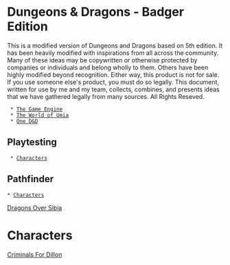= Dungeons & Dragons - Badger Edition =
This is a modified version of Dungeons and Dragons based on 5th edition.  It has been heavily modified with inspirations from all across the community.  Many of these ideas may be copywritten or otherwise protected by companies or individuals and belong wholly to them.  Others have been highly modified beyond recognition.  Either way, this product is not for sale.  If you use someone else's product, you must do so legally.  This document, written for use by me and my team, collects, combines, and presents ideas that we have gathered legally from many sources.  All Rights Reseved.

  * [[engine/index|The Game Engine]]
  * [[worlds/umia/index|The World of Umia]]
  * [[odnd/index|One D&D]]

== Playtesting ==
  * [[characters/index|Characters]]

== Pathfinder ==
 * [[pf2e/characters|Characters]]

[[dos/index|Dragons Over Sibia]]


= Characters =
[[Criminals For Dillon]]
